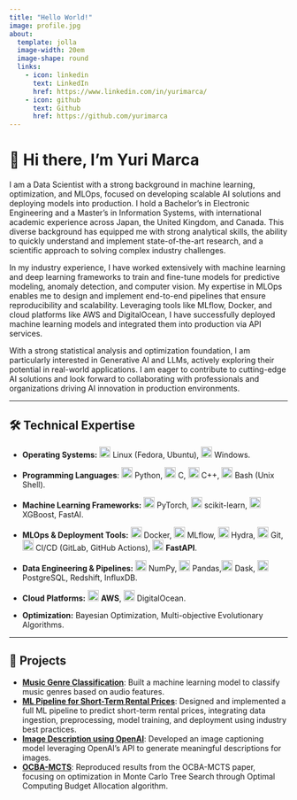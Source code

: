```yaml
---
title: "Hello World!"
image: profile.jpg
about:
  template: jolla
  image-width: 20em
  image-shape: round
  links:
    - icon: linkedin
      text: LinkedIn
      href: https://www.linkedin.com/in/yurimarca/
    - icon: github
      text: Github
      href: https://github.com/yurimarca
---
```


# 👋 Hi there, I'm Yuri Marca

I am a Data Scientist with a strong background in machine learning, optimization, and MLOps, focused on developing scalable AI solutions and deploying models into production. I hold a Bachelor’s in Electronic Engineering and a Master’s in Information Systems, with international academic experience across Japan, the United Kingdom, and Canada. This diverse background has equipped me with strong analytical skills, the ability to quickly understand and implement state-of-the-art research, and a scientific approach to solving complex industry challenges.

In my industry experience, I have worked extensively with machine learning and deep learning frameworks to train and fine-tune models for predictive modeling, anomaly detection, and computer vision. My expertise in MLOps enables me to design and implement end-to-end pipelines that ensure reproducibility and scalability. Leveraging tools like MLflow, Docker, and cloud platforms like AWS and DigitalOcean, I have successfully deployed machine learning models and integrated them into production via API services.

With a strong statistical analysis and optimization foundation, I am particularly interested in Generative AI and LLMs, actively exploring their potential in real-world applications. I am eager to contribute to cutting-edge AI solutions and look forward to collaborating with professionals and organizations driving AI innovation in production environments.

---

## 🛠️ Technical Expertise


- **Operating Systems:** 
  <img src="https://cdn.jsdelivr.net/gh/devicons/devicon/icons/linux/linux-original.svg" height="20px"> Linux (Fedora, Ubuntu),
  <img src="https://cdn.jsdelivr.net/gh/devicons/devicon/icons/windows8/windows8-original.svg" height="20px"> Windows.


- **Programming Languages**: 
  <img src="https://cdn.jsdelivr.net/gh/devicons/devicon/icons/python/python-original.svg" height="20px"> Python,
  <img src="https://upload.wikimedia.org/wikipedia/commons/1/19/C_Logo.png" height="20px"> C,
  <img src="https://upload.wikimedia.org/wikipedia/commons/1/18/ISO_C%2B%2B_Logo.svg" height="20px"> C++,
  <img src="https://cdn.jsdelivr.net/gh/devicons/devicon/icons/bash/bash-plain.svg" height="20px"> Bash (Unix Shell).

- **Machine Learning Frameworks:** 
  <img src="https://cdn.jsdelivr.net/gh/devicons/devicon/icons/pytorch/pytorch-original.svg" height="20px"> PyTorch,
  <img src="https://raw.githubusercontent.com/scikit-learn/scikit-learn/main/doc/logos/scikit-learn-logo-small.png" height="20px"> scikit-learn,
  <img src="https://raw.githubusercontent.com/dmlc/dmlc.github.io/master/img/logo-m/xgboost.png" height="20px"> XGBoost, FastAI.

- **MLOps & Deployment Tools:** 
  <img src="https://cdn.jsdelivr.net/gh/devicons/devicon/icons/docker/docker-original.svg" height="20px"> Docker,
  <img src="https://upload.wikimedia.org/wikipedia/commons/d/d0/Mlflow_logo.png" height="20px"> MLflow,
  <img src="https://raw.githubusercontent.com/facebookresearch/hydra/main/website/static/img/hydra_head_color_small.png" height="20px"> Hydra,
  <img src="https://cdn.jsdelivr.net/gh/devicons/devicon/icons/git/git-original.svg" height="20px"> Git,
  <img src="https://cdn-icons-png.flaticon.com/512/6062/6062646.png" height="20px"> CI/CD (GitLab, GitHub Actions), 
  <img src="https://fastapi.tiangolo.com/img/logo-margin/logo-teal.png" height="20px"> **FastAPI**.

- **Data Engineering & Pipelines:** 
  <img src="https://cdn.jsdelivr.net/gh/devicons/devicon/icons/numpy/numpy-original.svg" height="20px"> NumPy,
  <img src="https://cdn.jsdelivr.net/gh/devicons/devicon/icons/pandas/pandas-original.svg" height="20px"> Pandas,<img src="https://docs.dask.org/en/stable/_images/dask_horizontal.svg" height="20px"> Dask, 
  <img src="https://cdn.jsdelivr.net/gh/devicons/devicon/icons/postgresql/postgresql-original.svg" height="20px"> PostgreSQL, Redshift, InfluxDB.

- **Cloud Platforms:** 
  <img src="https://upload.wikimedia.org/wikipedia/commons/9/93/Amazon_Web_Services_Logo.svg" height="20px"> **AWS**,
  <img src="https://cdn.jsdelivr.net/gh/devicons/devicon/icons/digitalocean/digitalocean-original.svg" height="20px"> DigitalOcean.

- **Optimization:**
  Bayesian Optimization,  Multi-objective Evolutionary Algorithms.

---


## 🌟 Projects

- **[Music Genre Classification](https://github.com/yurimarca/music_genre_classification)**: Built a machine learning model to classify music genres based on audio features.
- **[ML Pipeline for Short-Term Rental Prices](https://github.com/yurimarca/build-ml-pipeline-for-short-term-rental-prices)**: Designed and implemented a full ML pipeline to predict short-term rental prices, integrating data ingestion, preprocessing, model training, and deployment using industry best practices.
- **[Image Description using OpenAI](https://github.com/yurimarca/image-description-openai)**: Developed an image captioning model leveraging OpenAI's API to generate meaningful descriptions for images.
- **[OCBA-MCTS](https://github.com/yurimarca/ocba-mcts)**: Reproduced results from the OCBA-MCTS paper, focusing on optimization in Monte Carlo Tree Search through Optimal Computing Budget Allocation algorithm.
